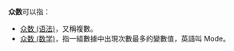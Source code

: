 '''众数'''可以指：

* [[复数_(语法)|众数 (语法)]]，又稱複數。
* [[众数_(数学)|众数 (数学)]]，指一組數據中出現次數最多的變數值，英語叫 Mode。

{{消歧義|cat=二字作品消歧义}}